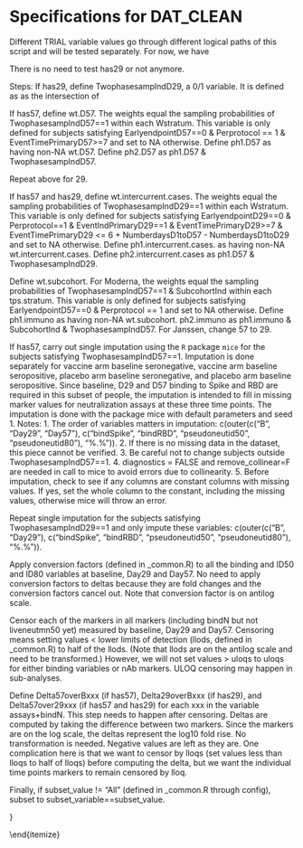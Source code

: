 # Specifications for DAT_CLEAN 

Different TRIAL variable values go through different logical paths of this script and will be tested separately. For now, we have \begin{itemize}
  \item moderna_mock
  \item ensemble_mock
\end{itemize}
There is no need to test has29 or not anymore.


Steps:
\begin{itemize}

  \item Rename the first column to Ptid
  
  \item Subset to not missing in Bserostatus
  
  \item Subset to rows not missing in EventTimePrimaryD1 and not missing in EventTimePrimaryD29
  
  \item If has57 (defined in _common.R), subset to rows not missing in EventTimePrimaryD57
  
  \item Define EarlyendpointD29 as: EarlyinfectionD29==1 | (EventIndPrimaryD1==1 & EventTimePrimaryD1 < NumberdaysD1toD29 + 7),1,0))

  \item If has57, Define EarlyendpointD57 as: EarlyinfectionD57==1 | (EventIndPrimaryD1==1 & EventTimePrimaryD1 < NumberdaysD1toD57 + 7),1,0))

  \item Define age.geq.65, a binary variable indicating Age >= 65

  \item Define Senior, 1 if Age >= 65 (moderna) or Age >= 60 (janssen)

  \item Define ethnicity, a factor variable that has three levels:   "Hispanic or Latino", "Not Hispanic or Latino", "Not reported and unknown"

  \item Define race, a factor variable that has the following levels:   "White", "Black or African American",
  "Asian", "American Indian or Alaska Native", if (ENSEMBLE) "Indigenous South American"
  "Native Hawaiian or Other Pacific Islander", "Multiracial",
  if (COVE) "Other", "Not reported and unknown"

  \item Define WhiteNonHispanic, a binary variable that takes value 1 if race is White and ethnicity is not Hispanic, 0 if race is not "white or unknown" OR ethnicity is Hispanic, and NA otherwise
  
  \item Define MinorityInd, a binary variable that takes value 1 if WhiteNonHispanic is 0, and 0 otherwise including when WhiteNonHispanic is NA
  
  \item Define Bstratum, an integer variable to index strata defined by age and at risk. For Moderna, there are three strata: age >= 65, age < 65 and HighRiskInd==1, age < 65 and HighRiskInd==0. For Janssen, there are four strata, from 1 to 4: age < 60 and HighRiskInd==0, age < 60 and HighRiskInd==1, age >= 60 and HighRiskInd==0, and age >= 60 and HighRiskInd==1.
  
  \item Define demo.stratum, an integer variable to index the demographics strata. For Moderna, there are 6 strata: URMforsubcohortsampling [1, 0] x Bstratum. For Janssen, there are 16 strata: US/URM, US/nonURM, Latin America, and South Africa. Note that there are NA's in URMforsubcohortsampling, so demo.stratum and variables that depend on it would have NA's as well.
  
  \item Define tps.stratum, an integer variable to index correlates sampling strata. For Moderna and Janssen, there are 24 and 64 strata, respectively: [placebo/baseline negative, placebo/baseline positive, vaccine/baseline negative, vaccine/baseline positive] x demo.stratum

  \item Define Wstratum, an integer variable to index strata for computing weights. For Moderna and Janssen, there are 28 strata and 68 strata, respectively. Compared to tps.stratum, the four additional strata are the cases (based off EventIndPrimaryD29) in placebo/baseline negative, placebo/baseline positive, vaccine/baseline negative, and vaccine/baseline positive, respectively. Notes: a) Some strata may be empty. b) A case will be assigned one of the new stratums even if its demo.stratum is NA as all cases will have trt and Bserostatus. 
  
  \item If has57, define TwophasesampIndD57, a 0/1 variable. It is defined as as the intersection of
  \begin{itemize}
    \item either in the subchort or EventIndPrimaryD29 == 1
    \item no missing values in baseline, Day 29, or Day 57 binding to Spike or RBD
  \end{itemize}  

  \item If has29, define TwophasesampIndD29, a 0/1 variable. It is defined as as the intersection of
  \begin{itemize}
    \item either in the subchort or EventIndPrimaryD29 == 1
    \item no missing values in baseline or Day 29 binding to Spike or RBD
  \end{itemize}  

  \item If has57, define wt.D57. The weights equal the sampling probabilities of TwophasesampIndD57==1 within each Wstratum. This variable is only defined for subjects satisfying EarlyendpointD57==0 & Perprotocol == 1 & EventTimePrimaryD57>=7 and set to NA otherwise. Define ph1.D57 as having non-NA wt.D57. Define ph2.D57 as ph1.D57 & TwophasesampIndD57.
  
  \item Repeat above for 29.
  
  \item If has57 and has29, define wt.intercurrent.cases. The weights equal the sampling probabilities of TwophasesampIndD29==1 within each Wstratum. This variable is only defined for subjects satisfying EarlyendpointD29==0 & Perprotocol==1 & EventIndPrimaryD29==1 & EventTimePrimaryD29>=7 & EventTimePrimaryD29 <= 6 + NumberdaysD1toD57 - NumberdaysD1toD29 and set to NA otherwise. Define ph1.intercurrent.cases. as having non-NA wt.intercurrent.cases. Define ph2.intercurrent.cases as ph1.D57 & TwophasesampIndD29.
  
  \item Define wt.subcohort. For Moderna, the weights equal the sampling probabilities of TwophasesampIndD57==1 & SubcohortInd within each tps.stratum. This variable is only defined for subjects satisfying EarlyendpointD57==0 & Perprotocol == 1 and set to NA otherwise. Define ph1.immuno as having non-NA wt.subcohort. ph2.immuno as ph1.immuno & SubcohortInd & TwophasesampIndD57. For Janssen, change 57 to 29. 
  
  \item If has57, carry out single imputation using the `R` package `mice` for the subjects satisfying TwophasesampIndD57==1. Imputation is done separately for vaccine arm baseline seronegative, vaccine arm baseline seropositive, placebo arm baseline seronegative, and placebo arm baseline seropositive. Since baseline, D29 and D57 binding to Spike and RBD are required in this subset of people, the imputation is intended to fill in missing marker values for neutralization assays at these three time points. The imputation is done with the package mice with default parameters and seed 1. Notes: 1. The order of variables matters in imputation: c(outer(c("B", "Day29", "Day57"), c("bindSpike", "bindRBD", "pseudoneutid50", "pseudoneutid80"), "%.%")). 2. If there is no missing data in the dataset, this piece cannot be verified. 3. Be careful not to change subjects outside TwophasesampIndD57==1. 4. diagnostics = FALSE and remove_collinear=F are needed in call to mice to avoid errors due to collinearity. 5. Before imputation, check to see if any columns are constant columns with missing values. If yes, set the whole column to the constant, including the missing values, otherwise mice will throw an error.

  \item Repeat single imputation for the subjects satisfying TwophasesampIndD29==1 and only impute these variables: c(outer(c("B", "Day29"), c("bindSpike", "bindRBD", "pseudoneutid50", "pseudoneutid80"), "%.%")).  


  \item Apply conversion factors (defined in _common.R) to all the binding and ID50 and ID80 variables at baseline, Day29 and Day57. No need to apply conversion factors to deltas because they are fold changes and the conversion factors cancel out. Note that conversion factor is on antilog scale.
  
  \item Censor each of the markers in all markers (including bindN but not liveneutmn50 yet) measured by baseline, Day29 and Day57. Censoring means setting values < lower limits of detection (llods, defined in _common.R) to half of the llods. (Note that llods are on the antilog scale and need to be transformed.) However, we will not set values > uloqs to uloqs for either binding variables or nAb markers. ULOQ censoring may happen in sub-analyses.
  
  \item Define Delta57overBxxx (if has57), Delta29overBxxx (if has29), and Delta57over29xxx (if has57 and has29) for each xxx in the variable assays+bindN. This step needs to happen after censoring. Deltas are computed by taking the difference between two markers. Since the markers are on the log scale, the deltas represent the log10 fold rise. No transformation is needed. Negative values are left as they are. One complication here is that we want to censor by lloqs (set values less than lloqs to half of lloqs) before computing the delta, but we want the individual time points markers to remain censored by lloq.
  
  \item Finally, if subset_value != "All" (defined in _common.R through config), subset to subset_variable==subset_value.

}

  

\end{itemize}



